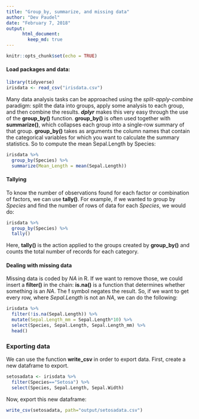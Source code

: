 ---
title: "Group_by, summarize, and missing data"
author: "Dev Paudel"
date: "February 7, 2018"
output: 
      html_document:
        keep_md: true
---

```{r setup, include=FALSE}
knitr::opts_chunk$set(echo = TRUE)
```

#### Load packages and data:

```{r}
library(tidyverse)
irisdata <- read_csv("irisdata.csv")
```
Many data analysis tasks can be approached using the _split-apply-combine_ paradigm: split the data into groups, apply some analysis to each group, and then combine the results. **_dplyr_** makes this very easy through the use of the **group_by()** function.
**group_by()** is often used together with **summarize()**, which collapses each group into a single-row summary of that group. **group_by()** takes as arguments the column names that contain the categorical variables for which you want to calculate the summary statistics. So to compute the mean Sepal.Length by Species:

```{r}
irisdata %>% 
  group_by(Species) %>% 
  summarize(Mean_Length = mean(Sepal.Length))
```

#### Tallying
To know the number of observations found for each factor or combination of factors, we can use **tally()**. For example, if we wanted to group by _Species_ and find the number of rows of data for each _Species_, we would do:

```{r}
irisdata %>% 
  group_by(Species) %>% 
  tally()
```

Here, **tally()** is the action applied to the groups created by **group_by()** and counts the total number of records for each category.

#### Dealing with missing data
Missing data is coded by _NA_ in R. If we want to remove those, we could insert a **filter()** in the chain: **is.na()** is a function that determines whether something is an _NA_. The **!** symbol negates the result. So, if we want to get every row, where _Sepal.Length_ is not an _NA_, we can do the following:

```{r}
irisdata %>% 
  filter(!is.na(Sepal.Length)) %>% 
  mutate(Sepal.Length_mm = Sepal.Length*10) %>% 
  select(Species, Sepal.Length, Sepal.Length_mm) %>% 
  head()
```

### Exporting data
We can use the function **write_csv** in order to export data.
First, create a new dataframe to export.
```{r}
setosadata <- irisdata %>%
  filter(Species=="Setosa") %>%
  select(Species, Sepal.Length, Sepal.Width)
```
Now, export this new dataframe:
```{r}
write_csv(setosadata, path="output/setosadata.csv")
```

